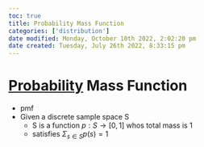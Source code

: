 ```yaml
---
toc: true
title: Probability Mass Function
categories: ['distribution']
date modified: Monday, October 10th 2022, 2:02:20 pm
date created: Tuesday, July 26th 2022, 8:33:15 pm
---
```


# [Probability](Probability.qmd) Mass Function
- pmf
- Given a discrete sample space S
	- S is a function $p : S \rightarrow [0,1]$ whos total mass is 1
	- satisfies $\Sigma_{s \in S}p(s) = 1$



